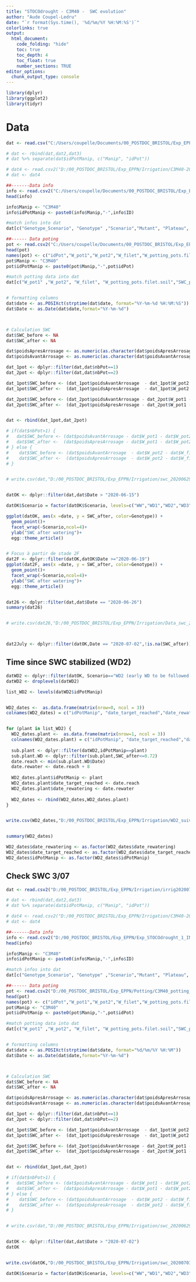 ---
title: "STOCOdrought - C3M40 -  SWC evolution"
author: "Aude Coupel-Ledru"
date: "`r format(Sys.time(), '%d/%m/%Y %H:%M:%S')`"
colorlinks: true
output:
  html_document:
    code_folding: "hide"
    toc: true
    toc_depth: 4
    toc_float: true
    number_sections: TRUE
editor_options: 
  chunk_output_type: console
---


```{r}
library(dplyr)
library(ggplot2)
library(tidyr)
```



# Data
```{r}
dat <- read.csv("C:/Users/coupelle/Documents/00_POSTDOC_BRISTOL/Exp_EPPN/C3M40/Irrigation/Automaton.csv",h=T)

# dat <- rbind(dat,dat2,dat3)
# dat %>% separate(dat$idPotManip, c("Manip", "idPot"))

# dat4 <- read.csv2("D:/00_POSTDOC_BRISTOL/Exp_EPPN/Irrigation/C3M40-20062902.csv",h=T)
# dat <- dat4

##-------Data info
info <- read.csv2("C:/Users/coupelle/Documents/00_POSTDOC_BRISTOL/Exp_EPPN/C3M40/Exp_STOCOdrought_1_INFO.csv")
head(info)

info$Manip <- "C3M40"
info$idPotManip <- paste0(info$Manip,"-",info$ID)

#match infos into dat
dat[c("Genotype_Scenario", "Genotype" ,"Scenario","Mutant", "Plateau", "X_plateau", "Y")] <- info[match(dat$idPotManip,info$idPotManip),c("Genotype_Scenario", "Genotype" ,"Scenario","Mutant", "Plateau", "X_plateau", "Y")]

##------ Data poting
pot <- read.csv2("C:/Users/coupelle/Documents/00_POSTDOC_BRISTOL/Exp_EPPN/C3M40/Potting/C3M40_potting_data.csv")
head(pot)
names(pot) <- c("idPot","W_pot1","W_pot2","W_filet","W_potting_pots.filet.soil","idBox","FW_box.soil","DW_box.soil","W_emptybox","test","SWC_potting","W_dry_soil","W_target.start")
pot$Manip <- "C3M40"
pot$idPotManip <- paste0(pot$Manip,"-",pot$idPot)

#match potting data into dat
dat[c("W_pot1" ,"W_pot2", "W_filet", "W_potting_pots.filet.soil","SWC_potting", "W_dry_soil")] <- pot[match(dat$idPotManip,pot$idPotManip),c("W_pot1", "W_pot2", "W_filet", "W_potting_pots.filet.soil","SWC_potting", "W_dry_soil")]


# formatting columns
dat$date <- as.POSIXct(strptime(dat$date, format="%Y-%m-%d %H:%M:%S"))
dat$Date <- as.Date(dat$date,format="%Y-%m-%d")



# Calculation SWC
dat$SWC_before <- NA
dat$SWC_after <- NA

dat$poidsApresArrosage <- as.numeric(as.character(dat$poidsApresArrosage))
dat$poidsAvantArrosage <- as.numeric(as.character(dat$poidsAvantArrosage))

dat_1pot <- dplyr::filter(dat,dat$nbPot==1)
dat_2pot <- dplyr::filter(dat,dat$nbPot==2)

dat_1pot$SWC_before <- (dat_1pot$poidsAvantArrosage  - dat_1pot$W_pot2 - dat_1pot$W_filet - dat_1pot$W_dry_soil) / dat_1pot$W_dry_soil
dat_1pot$SWC_after <-  (dat_1pot$poidsApresArrosage  - dat_1pot$W_pot2 - dat_1pot$W_filet - dat_1pot$W_dry_soil) / dat_1pot$W_dry_soil

dat_2pot$SWC_before <- (dat_2pot$poidsAvantArrosage - dat_2pot$W_pot1 - dat_2pot$W_pot2 - dat_2pot$W_filet - dat_2pot$W_dry_soil) / dat_2pot$W_dry_soil
dat_2pot$SWC_after <-  (dat_2pot$poidsApresArrosage - dat_2pot$W_pot1 - dat_2pot$W_pot2 - dat_2pot$W_filet - dat_2pot$W_dry_soil) / dat_2pot$W_dry_soil


dat <- rbind(dat_1pot,dat_2pot)

# if(dat$nbPot>1) {  
#   dat$SWC_before <- (dat$poidsAvantArrosage - dat$W_pot1 - dat$W_pot2 - dat$W_filet - dat$W_dry_soil) / dat$W_dry_soil
#   dat$SWC_after <-  (dat$poidsApresArrosage - dat$W_pot1 - dat$W_pot2 - dat$W_filet - dat$W_dry_soil) / dat$W_dry_soil
# } else {
#    dat$SWC_before <- (dat$poidsAvantArrosage  - dat$W_pot2 - dat$W_filet - dat$W_dry_soil) / dat$W_dry_soil
#    dat$SWC_after <-  (dat$poidsApresArrosage  - dat$W_pot2 - dat$W_filet - dat$W_dry_soil) / dat$W_dry_soil
# }


# write.csv(dat,"D:/00_POSTDOC_BRISTOL/Exp_EPPN/Irrigation/swc_20200629.csv")


datOK <- dplyr::filter(dat,dat$Date > "2020-06-15")

datOK$Scenario = factor(datOK$Scenario, levels=c("WW","WD1","WD2","WD3"), labels=c("WW","WD1 (early and sustained WD)","WD2 (early WD to be followed by rewatering)","WD3 (late WD)")) 


```





```{r}
ggplot(datOK, aes(x =date, y = SWC_after, color=Genotype)) +
  geom_point()+
  facet_wrap(~Scenario,ncol=4)+
  ylab("SWC after watering")+
  egg::theme_article()


# Focus à partir de stade 2F
dat2F <- dplyr::filter(datOK,datOK$Date >="2020-06-19")
ggplot(dat2F, aes(x =date, y = SWC_after, color=Genotype)) +
  geom_point()+
  facet_wrap(~Scenario,ncol=4)+
  ylab("SWC after watering")+
  egg::theme_article()


dat26 <- dplyr::filter(dat,dat$Date == "2020-06-26")
summary(dat26)


# write.csv(dat26,"D:/00_POSTDOC_BRISTOL/Exp_EPPN/Irrigation/Data_swc_20200626.csv")




```


```{r}
dat2July <- dplyr::filter(datOK,Date == "2020-07-02",!is.na(SWC_after))

```



## Time since SWC stabilized (WD2)
```{r}
datWD2 <- dplyr::filter(datOK, Scenario=="WD2 (early WD to be followed by rewatering)")
datWD2 <- droplevels(datWD2)

list_WD2 <- levels(datWD2$idPotManip)


WD2_dates <-  as.data.frame(matrix(nrow=0, ncol = 3))
colnames(WD2_dates) = c("idPotManip", "date_target_reached","date_rewatering")


for (plant in list_WD2) {
  WD2_dates.plant <-  as.data.frame(matrix(nrow=1, ncol = 3))
  colnames(WD2_dates.plant) = c("idPotManip", "date_target_reached","date_rewatering")
  
  sub.plant <- dplyr::filter(datWD2,idPotManip==plant)
  sub.plant.WD <- dplyr::filter(sub.plant,SWC_after<=0.72)
  date.reach <- min(sub.plant.WD$Date)
  date.rewater <- date.reach + 8
  
  WD2_dates.plant$idPotManip <- plant
  WD2_dates.plant$date_target_reached <- date.reach
  WD2_dates.plant$date_rewatering <- date.rewater
  
  WD2_dates <- rbind(WD2_dates,WD2_dates.plant)
}


write.csv(WD2_dates,"D:/00_POSTDOC_BRISTOL/Exp_EPPN/Irrigation/WD2_suivi_reirrig.csv",row.names=FALSE)


summary(WD2_dates)

WD2_dates$date_rewatering <- as.factor(WD2_dates$date_rewatering)
WD2_dates$date_target_reached <- as.factor(WD2_dates$date_target_reached)
WD2_dates$idPotManip <- as.factor(WD2_dates$idPotManip)

```


## Check SWC 3/07
```{r}
dat <- read.csv2("D:/00_POSTDOC_BRISTOL/Exp_EPPN/Irrigation/irrig20200702-03.csv",h=T)

# dat <- rbind(dat,dat2,dat3)
# dat %>% separate(dat$idPotManip, c("Manip", "idPot"))

# dat4 <- read.csv2("D:/00_POSTDOC_BRISTOL/Exp_EPPN/Irrigation/C3M40-20062902.csv",h=T)
# dat <- dat4

##-------Data info
info <- read.csv2("D:/00_POSTDOC_BRISTOL/Exp_EPPN/Exp_STOCOdrought_1_INFO.csv")
head(info)

info$Manip <- "C3M40"
info$idPotManip <- paste0(info$Manip,"-",info$ID)

#match infos into dat
dat[c("Genotype_Scenario", "Genotype" ,"Scenario","Mutant", "Plateau", "X_plateau", "Y")] <- info[match(dat$idPotManip,info$idPotManip),c("Genotype_Scenario", "Genotype" ,"Scenario","Mutant", "Plateau", "X_plateau", "Y")]

##------ Data poting
pot <- read.csv2("D:/00_POSTDOC_BRISTOL/Exp_EPPN/Potting/C3M40_potting_data.csv")
head(pot)
names(pot) <- c("idPot","W_pot1","W_pot2","W_filet","W_potting_pots.filet.soil","idBox","FW_box.soil","DW_box.soil","W_emptybox","test","SWC_potting","W_dry_soil","W_target.start")
pot$Manip <- "C3M40"
pot$idPotManip <- paste0(pot$Manip,"-",pot$idPot)

#match potting data into dat
dat[c("W_pot1" ,"W_pot2", "W_filet", "W_potting_pots.filet.soil","SWC_potting", "W_dry_soil")] <- pot[match(dat$idPotManip,pot$idPotManip),c("W_pot1", "W_pot2", "W_filet", "W_potting_pots.filet.soil","SWC_potting", "W_dry_soil")]


# formatting columns
dat$date <- as.POSIXct(strptime(dat$date, format="%d/%m/%Y %H:%M"))
dat$Date <- as.Date(dat$date,format="%Y-%m-%d")



# Calculation SWC
dat$SWC_before <- NA
dat$SWC_after <- NA

dat$poidsApresArrosage <- as.numeric(as.character(dat$poidsApresArrosage))
dat$poidsAvantArrosage <- as.numeric(as.character(dat$poidsAvantArrosage))

dat_1pot <- dplyr::filter(dat,dat$nbPot==1)
dat_2pot <- dplyr::filter(dat,dat$nbPot==2)

dat_1pot$SWC_before <- (dat_1pot$poidsAvantArrosage  - dat_1pot$W_pot2 - dat_1pot$W_filet - dat_1pot$W_dry_soil) / dat_1pot$W_dry_soil
dat_1pot$SWC_after <-  (dat_1pot$poidsApresArrosage  - dat_1pot$W_pot2 - dat_1pot$W_filet - dat_1pot$W_dry_soil) / dat_1pot$W_dry_soil

dat_2pot$SWC_before <- (dat_2pot$poidsAvantArrosage - dat_2pot$W_pot1 - dat_2pot$W_pot2 - dat_2pot$W_filet - dat_2pot$W_dry_soil) / dat_2pot$W_dry_soil
dat_2pot$SWC_after <-  (dat_2pot$poidsApresArrosage - dat_2pot$W_pot1 - dat_2pot$W_pot2 - dat_2pot$W_filet - dat_2pot$W_dry_soil) / dat_2pot$W_dry_soil


dat <- rbind(dat_1pot,dat_2pot)

# if(dat$nbPot>1) {  
#   dat$SWC_before <- (dat$poidsAvantArrosage - dat$W_pot1 - dat$W_pot2 - dat$W_filet - dat$W_dry_soil) / dat$W_dry_soil
#   dat$SWC_after <-  (dat$poidsApresArrosage - dat$W_pot1 - dat$W_pot2 - dat$W_filet - dat$W_dry_soil) / dat$W_dry_soil
# } else {
#    dat$SWC_before <- (dat$poidsAvantArrosage  - dat$W_pot2 - dat$W_filet - dat$W_dry_soil) / dat$W_dry_soil
#    dat$SWC_after <-  (dat$poidsApresArrosage  - dat$W_pot2 - dat$W_filet - dat$W_dry_soil) / dat$W_dry_soil
# }


# write.csv(dat,"D:/00_POSTDOC_BRISTOL/Exp_EPPN/Irrigation/swc_20200629.csv")


datOK <- dplyr::filter(dat,dat$Date > "2020-07-02")
datOK


write.csv(datOK,"D:/00_POSTDOC_BRISTOL/Exp_EPPN/Irrigation/swc_20200703.csv")

datOK$Scenario = factor(datOK$Scenario, levels=c("WW","WD1","WD2","WD3"), labels=c("WW","WD1 (early and sustained WD)","WD2 (early WD to be followed by rewatering)","WD3 (late WD)")) 


```




